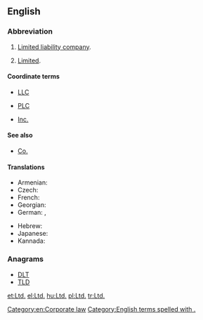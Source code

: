 ==English==

===Abbreviation===
{{rfc-header|Abbreviation}}
{{head|en|abbreviation}}

# {{context|British|lang=en}} [[limited liability company|Limited liability company]].
# [[limited|Limited]].

====Coordinate terms====
* [[LLC]]
* {{sense|UK}} [[PLC]]
* {{sense|USA}} [[Inc.]]

====See also====
* [[Co.]]

====Translations====
{{trans-top}}
* Armenian: {{t|hy|ՍՊԸ}}
* Czech: {{t+|cs|spol. s r. o.}}
* French: {{t+|fr|SARL}}
* Georgian: {{t|ka|შპს}}
* German: {{t+|de|GmbH}}, {{t|de|G. m. b. H.}}
{{trans-mid}}
* Hebrew: {{t|he|"בע"מ|sc=Hebr}}
* Japanese: {{t+|ja|有|tr=yū}}
* Kannada: {{t|kn|ನಿ|sc=Knda}}
{{trans-bottom}}

===Anagrams===
* [[DLT#English|DLT]] 
* [[TLD#English|TLD]]

[[Category:en:Corporate law]]
[[Category:English terms spelled with .]]

[[et:Ltd.]]
[[el:Ltd.]]
[[hu:Ltd.]]
[[pl:Ltd.]]
[[tr:Ltd.]]